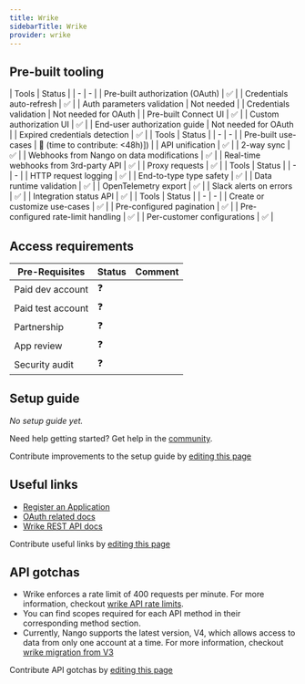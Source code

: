 ```yaml
---
title: Wrike
sidebarTitle: Wrike
provider: wrike
---
```




<Overview />

## Pre-built tooling

<AccordionGroup>
<Accordion title="✅ Authorization">
| Tools | Status |
| - | - |
| Pre-built authorization (OAuth) | ✅ |
| Credentials auto-refresh | ✅ |
| Auth parameters validation | Not needed |
| Credentials validation | Not needed for OAuth |
| Pre-built Connect UI | ✅ |
| Custom authorization UI | ✅ |
| End-user authorization guide | Not needed for OAuth |
| Expired credentials detection | ✅ |
</Accordion>
<Accordion title="✅ Read & write data">
| Tools | Status |
| - | - |
| Pre-built use-cases | 🚫 (time to contribute: &lt;48h)]) |
| API unification | ✅ |
| 2-way sync | ✅ |
| Webhooks from Nango on data modifications | ✅ |
| Real-time webhooks from 3rd-party API | ✅ |
| Proxy requests | ✅ |
</Accordion>
<Accordion title="✅ Observability & data quality">
| Tools | Status |
| - | - |
| HTTP request logging | ✅ |
| End-to-type type safety | ✅ |
| Data runtime validation | ✅ |
| OpenTelemetry export | ✅ |
| Slack alerts on errors | ✅ |
| Integration status API | ✅ |
</Accordion>
<Accordion title="✅ Customization">
| Tools | Status |
| - | - |
| Create or customize use-cases | ✅ |
| Pre-configured pagination | ✅ |
| Pre-configured rate-limit handling | ✅ |
| Per-customer configurations | ✅ |
</Accordion>
</AccordionGroup>

<PreBuiltUseCases />

## Access requirements
| Pre-Requisites | Status | Comment|
| - | - | - |
| Paid dev account | ❓ |  |
| Paid test account | ❓ |  |
| Partnership | ❓ | |
| App review | ❓ |  |
| Security audit | ❓ | |


## Setup guide

_No setup guide yet._

<Tip>Need help getting started? Get help in the [community](https://nango.dev/slack).</Tip>

<Note>Contribute improvements to the setup guide by [editing this page](https://github.com/nangohq/nango/tree/master/docs-v2/integrations/all/wrike.mdx)</Note>


## Useful links

-   [Register an Application](https://www.wrike.com/frontend/apps/index.html#/api)
-   [OAuth related docs](https://developers.wrike.com/oauth-20-authorization)
-   [Wrike REST API docs](https://developers.wrike.com/overview)

<Note>Contribute useful links by [editing this page](https://github.com/nangohq/nango/tree/master/docs-v2/integrations/all/wrike.mdx)</Note>

## API gotchas

-   Wrike enforces a rate limit of 400 requests per minute. For more information, checkout [wrike API rate limits](https://developers.wrike.com/faq/#:~:text=Our%20current%20rate,Center%20Request).
-   You can find scopes required for each API method in their corresponding method section.
-   Currently, Nango supports the latest version, V4, which allows access to data from only one account at a time. For more information, checkout [wrike migration from V3](https://developers.wrike.com/migration-from-api-v3/)

<Note>Contribute API gotchas by [editing this page](https://github.com/nangohq/nango/tree/master/docs-v2/integrations/all/wrike.mdx)</Note>
